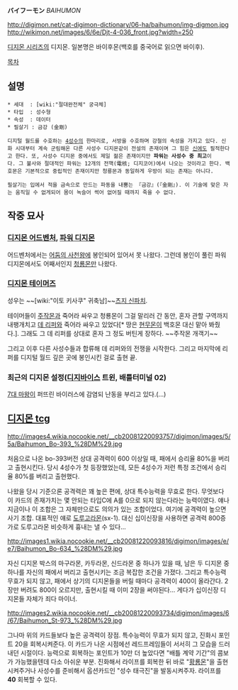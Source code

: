 '''バイフーモン''' ''BAIHUMON''

http://digimon.net/cat-digimon-dictionary/06-ha/baihumon/img-digmon.jpg http://wikimon.net/images/6/6e/Djt-4-036_front.jpg?width=250

[[디지몬 시리즈]]의 디지몬. 일본명은 바이후몬(백호를 중국어로 읽으면 바이후).

[[목차]]

== 설명 ==

 * 세대  : [wiki:"절대완전체" 궁극체]
 * 타입  : 성수형
 * 속성  : 데이터
 * 필살기 : 금강 (金剛)

 디지털 월드를 수호하는 [[4성수]]의 한마리로, 서방을 수호하며 강철의 속성을 가지고 있다. 신화 시대부터 계속 군림해온 다른 사성수 디지몬같이 전설의 존재이며 그 힘은 [[신]]에도 필적한다고 한다. 또, 사성수 디지몬 중에서도 제일 젊은 존재이지만 '''파워는 사성수 중 최고'''이다. 그 불사와 절대적인 파워는 12개의 전핵(電核; 디지코어)에서 나오는 것이라고 한다. 백호몬은 기본적으로 중립적인 존재이지만 청룡몬과 동일하게 우방이 되는 존재는 아니다.

 필살기는 입에서 적을 금속으로 만드는 파동을 내뿜는 『금강』(『金剛』). 이 기술에 맞은 자는 움직일 수 없게되어 몸이 녹슬어 썩어 없어질 때까지 죽을 수 없다.


== 작중 묘사 ==

=== [[디지몬 어드벤처]], [[파워 디지몬]] ===
어드벤처에서는 [[어둠의 사천왕]]에 봉인되어 있어서 못 나왔다. 그런데 봉인이 풀린 파워 디지몬에서도 어째서인지 [[청룡몬]]만 나왔다.

=== [[디지몬 테이머즈]] ===
성우는 ~~[wiki:"이토 키사쿠" 귀축남]~~[[츠지 신파치]].

테이머들이 [[주작몬]]과 죽어라 싸우고 청룡몬이 그걸 말리러 간 동안, 혼자 관할 구역까지 내팽개치고 [[데 리퍼]]와 죽어라 싸우고 있었다[* 땅은 [[현무몬]]이 백호몬 대신 맡아 봐줬다.]. 그래도 그 데 리퍼를 상대로 혼자 그 정도 버틴게 장하다. ~~주작몬 개객기~~ 

그리고 이후 다른 사성수들과 합류해 데 리퍼와의 전쟁을 시작한다. 그리고 마지막에 리퍼를 디지털 월드 깊은 곳에 봉인시킨 걸로 출현 끝.

=== 최근의 디지몬 설정([[디지바이스]] 트윈, 배틀터미널 02) ===
[[7대 마왕]]이 퍼뜨린 바이러스에 감염되 난동을 부리고 있다.(...)

== [[디지몬 tcg]] ==
http://images4.wikia.nocookie.net/__cb20081220093757/digimon/images/5/5a/Baihumon_Bo-393_%28DM%29.jpg

처음으로 나온 bo-393버전
상대 공격력이 600 이상일 때, 패에서 승리율 80%을 버리고 출현시킨다. 당시 4성수가 첫 등장했었는데, 모든 4성수가 저런 특정 조건에서 승리율 80%를 버리고 출현했다.

나왔을 당시 기준으론 공격력은 꽤 높은 편에, 상대 특수능력을 무효로 한다.
무엇보다 이 카드의 존재가치는 몇 안되는 타입C에 A를 0으로 되지 않는다라는 능력이였다. 얘나 지금이나 이 조합은 그 자체만으로도 의의가 있는 조합이었다. 여기에 공격력이 높으면 사기 조합. 대표적인 얘로 [[도루고라몬]](sx-1).
대신 십이신장을 사용하면 공격력 800증가로 도루고라몬 비슷하게 흉내는 낼 수 있다...

http://images1.wikia.nocookie.net/__cb20081220093816/digimon/images/e/e7/Baihumon_Bo-634_%28DM%29.jpg

자신 디지몬 박스의 마구라몬, 카두라몬, 신드라몬 중 하나가 있을 때, 남은 두 디지몬 중 하나를 자신의 패에서 버리고 출현시키는 조금 복잡한 조건을 가졌다.
그리고 특수능력무효가 되지 않고, 패에서 상기의 디지몬들을 버릴 때마다 공격력이 400이 올라간다.
2장만 버려도 800이 오르지만, 출현시킬 때 이미 2장을 써야된다... 게다가 십이신장 디지몬들 자체가 죄다 마이너.

http://images2.wikia.nocookie.net/__cb20081220093734/digimon/images/6/67/Baihumon_St-973_%28DM%29.jpg

그나마 위의 카드들보다 높은 공격력이 장점.
특수능력이 무효가 되지 않고, 진화시 포인트 20을 회복시켜준다.
이 카드가 나온 시점에선 레드프레임들이 서서히 그 모습을 드러내던 시절이다. 능력으로 회복하는 포인트가 10만 더 높았다면 "배틀 계약 기간"의 콤보가 가능했을텐데 다소 아쉬운 부분. 진화해서 라이프를 회복한 뒤 바로 "[[황룡몬]]"을 출현시켜주거나 사성수를 준비해서 옵션카드인 "성수 태극진"을 발동시켜주자. 라이프를 '''40''' 회복할 수 있다.
